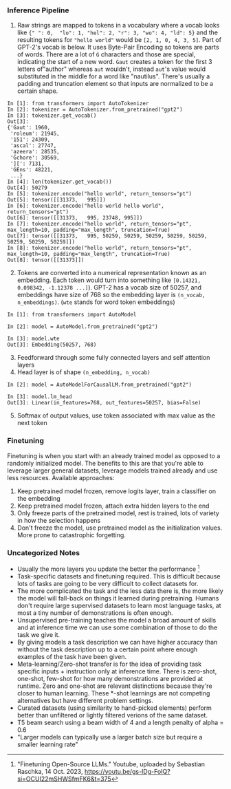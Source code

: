 
<PostFrontmatter
    postTitle="Large Language Models"
    postDate="Last Updated: 2023-12-19 5:59PM" />

### Inference Pipeline

1. Raw strings are mapped to tokens in a vocabulary where a vocab looks like `{" ": 0,  "lo": 1, "hel": 2, "r": 3, "wo": 4, "ld": 5}` and the resulting tokens for `"hello world"` would be `[2, 1, 0, 4, 3, 5]`. Part of GPT-2's vocab is below. It uses Byte-Pair Encoding so tokens are parts of words. There are a lot of `Ġ` characters and those are special, indicating the start of a new word. `Ġaut` creates a token for the first 3 letters of"author" whereas `aut` wouldn't, instead `aut`'s value would substituted in the middle for a word like "nautilus". There's usually a padding and truncation element so that inputs are normalized to be a certain shape.
```
In [1]: from transformers import AutoTokenizer
In [2]: tokenizer = AutoTokenizer.from_pretrained("gpt2")
In [3]: tokenizer.get_vocab()
Out[3]:
{'Ġaut': 1960,
 'roleum': 21945,
 '151': 24309,
 'ascal': 27747,
 'azeera': 28535,
 'Ġchore': 30569,
 '][': 7131,
 'ĠEns': 48221,
 ...}
In [4]: len(tokenizer.get_vocab())
Out[4]: 50279
In [5]: tokenizer.encode("hello world", return_tensors="pt")
Out[5]: tensor([[31373,   995]])
In [6]: tokenizer.encode("hello world hello world", return_tensors="pt")
Out[6]: tensor([[31373,   995, 23748, 995]])
In [7]: tokenizer.encode("hello world", return_tensors="pt", max_length=10, padding="max_length", truncation=True)
Out[7]: tensor([[31373,   995, 50259, 50259, 50259, 50259, 50259, 50259, 50259, 50259]])
In [8]: tokenizer.encode("hello world", return_tensors="pt", max_length=10, padding="max_length", truncation=True)
Out[8]: tensor([[31373]])
```
2. Tokens are converted into a numerical representation known as an embedding. Each token would turn into something like `[0.14321, 0.098342, -1.12378 ...]`). GPT-2 has a vocab size of 50257, and embeddings have size of 768 so the embedding layer is `(n_vocab, n_embeddings)`. (`wte` stands for word token embeddings)
```
In [1]: from transformers import AutoModel

In [2]: model = AutoModel.from_pretrained("gpt2")

In [3]: model.wte
Out[3]: Embedding(50257, 768)
```
3. Feedforward through some fully connected layers and self attention layers
4. Head layer is of shape `(n_embedding, n_vocab)`
```
In [2]: model = AutoModelForCausalLM.from_pretrained("gpt2")

In [3]: model.lm_head
Out[3]: Linear(in_features=768, out_features=50257, bias=False)
```
5. Softmax of output values, use token associated with max value as the next token

### Finetuning

Finetuning is when you start with an already trained model as opposed to a randomly initialized model. The benefits to this are that you're able to leverage larger general datasets, leverage models trained already and use less resources. Available approaches:

1. Keep pretrained model frozen, remove logits layer, train a classifier on the embedding
2. Keep pretrained model frozen, attach extra hidden layers to the end
3. Only freeze parts of the pretrained model, rest is trained, lots of variety in how the selection happens
4. Don't freeze the model, use pretrained model as the initialization values. More prone to catastrophic forgetting.

### Uncategorized Notes

- Usually the more layers you update the better the performance [^1]
- Task-specific datasets and finetuning required. This is difficult because lots of tasks are going to be very difficult to collect datasets for.
- The more complicated the task and the less data there is, the more likely the model will fall-back on things it learned during pretraining. Humans don't require large supervised datasets to learn most language tasks, at most a tiny number of demonstrations is often enough.
- Unsupervised pre-training teaches the model a broad amount of skills and at inference time we can use some combination of those to do the task we give it.
- By giving models a task description we can have higher accuracy than without the task description up to a certain point where enough examples of the task have been given.
- Meta-learning/Zero-shot transfer is for the idea of providing task specific inputs + instruction only at inference time. There is zero-shot, one-shot, few-shot for how many demonstrations are provided at runtime. Zero and one-shot are relevant distinctions because they're closer to human learning. These *-shot learnings are not competing alternatives but have different problem settings.
- Curated datasets (using similarity to hand-picked elements) perform better than unfiltered or lightly filtered verions of the same dataset.
- T5 beam search using a beam width of 4 and a length penalty of alpha = 0.6
- "Larger models can typically use a larger batch size but require a smaller learning rate"

[^1]: "Finetuning Open-Source LLMs." Youtube, uploaded by Sebastian Raschka, 14 Oct. 2023, https://youtu.be/gs-IDg-FoIQ?si=OCUI22mSHWSfmFK6&t=375
